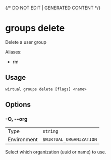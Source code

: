 {/* DO NOT EDIT | GENERATED CONTENT */}

# groups delete

Delete a user group

Aliases:

- rm

## Usage

```console
wirtual groups delete [flags] <name>
```

## Options

### -O, --org

|             |                                  |
| ----------- | -------------------------------- |
| Type        | <code>string</code>              |
| Environment | <code>$WIRTUAL_ORGANIZATION</code> |

Select which organization (uuid or name) to use.
